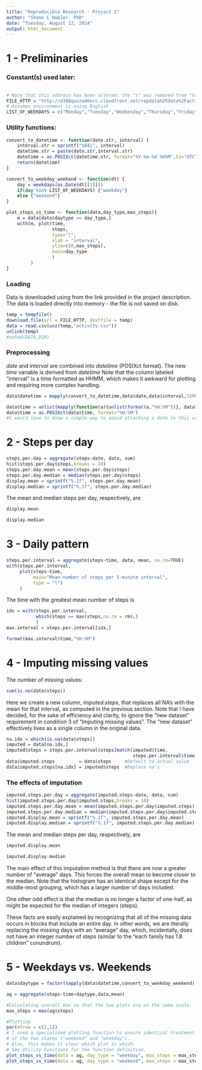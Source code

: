 ```yaml
---
title: "Reproducible Research - Project 1"
author: "Shane L Hubler, PhD"
date: "Tuesday, August 12, 2014"
output: html_document
---
```


# 1 - Preliminaries
### Constant(s) used later:

```r
```

```r
# Note that this address has been altered: the "s" was removed from "https"
FILE_HTTP = "http://d396qusza40orc.cloudfront.net/repdata%2Fdata%2Factivity.zip"
# Assumes environment is using English
LIST_OF_WEEKDAYS = c("Monday","Tuesday","Wednesday","Thursday","Friday")
```

### Utility functions:
```r
convert_to_datetime <- function(date.str, interval) {
    interval.str = sprintf("%04i", interval)
    datetime.str = paste(date.str,interval.str)
    datetime = as.POSIXct(datetime.str, format="%Y-%m-%d %H%M",tz="UTC")
    return(datetime)
}

convert_to_weekday_weekend <- function(dt) {
    day = weekdays(as.Date(dt[[1]]))
    if(day %in% LIST_OF_WEEKDAYS) {"weekday"}
    else {"weekend"}
}

plot_steps_vs_time <- function(data,day_type,max_steps){
    m = data[data$daytype == day_type,]
    with(m, plot(time,
                 steps,
                 type="l",
                 xlab = "interval",
                 ylim=c(0,max_steps),
                 main=day_type
                 )
         )
}

```

### Loading
Data is downloaded using from the link provided in the project description.
The data is loaded directly into memory - the file is not saved on disk.

```r
temp = tempfile()
download.file(url = FILE_HTTP, destfile = temp)
data = read.csv(unz(temp,"activity.csv"))
unlink(temp)
#setwd(DATA_DIR)

```

### Preprocessing
*date* and *interval* are combined into *datetime* (POSIXct format).
The new *time* variable is derived from *datetime*
Note that the column labeled "interval" is a time formatted as HHMM, which
makes it awkward for plotting and requiring more complex handling.

```r
data$datetime = mapply(convert_to_datetime,data$date,data$interval,SIMPLIFY=FALSE)

data$time = unlist(mapply(function(a){unlist(format(a,"%H:%M"))}, data$datetime, SIMPLIFY=FALSE))
data$time = as.POSIXct(data$time, format="%H:%M")
#I would love to know a simple way to avoid attaching a date to this value...
```

# 2 - Steps per day

```r
steps.per.day = aggregate(steps~date, data, sum)
hist(steps.per.day$steps,breaks = 10)
steps.per.day.mean = mean(steps.per.day$steps)
steps.per.day.median = median(steps.per.day$steps)
display.mean = sprintf("%.1f", steps.per.day.mean)
display.median = sprintf("%.1f", steps.per.day.median)
```

The mean and median steps per day, respectively, are

```r
display.mean
```

```r
display.median
```

# 3 - Daily pattern

```r
steps.per.interval = aggregate(steps~time, data, mean, na.rm=TRUE)
with(steps.per.interval,
     plot(steps~time, 
          main="Mean number of steps per 5-minute interval",
          type = "l")
     )
```

The time with the greatest mean number of steps is

```r
idx = with(steps.per.interval, 
           which(steps == max(steps,na.rm = rm),)
           )
max.interval = steps.per.interval[idx,]

format(max.interval$time,"%H:%M")
```

# 4 - Imputing missing values

The number of missing values:
```r
sum(is.na(data$steps))
```

Here we create a new column, *imputed.steps*, that replaces all NA's with the
mean for that interval, as computed in the previous section. Note that I have
decided, for the sake of efficiency and clarity, to ignore the "new dataset" 
requirement in condition 3 of "Imputing missing values".  The "new dataset"
effectively lives as a single column in the original data.

```r
na.idx = which(is.na(data$steps))
imputed = data[na.idx,]
imputed$steps = steps.per.interval$steps[match(imputed$time, 
                                               steps.per.interval$time)]
data$imputed.steps         = data$steps     #Default to actual value
data$imputed.steps[na.idx] = imputed$steps  #Replace na's
```

### The effects of imputation
```r
imputed.steps.per.day = aggregate(imputed.steps~date, data, sum)
hist(imputed.steps.per.day$imputed.steps,breaks = 10)
imputed.steps.per.day.mean = mean(imputed.steps.per.day$imputed.steps)
imputed.steps.per.day.median = median(imputed.steps.per.day$imputed.steps)
imputed.display.mean = sprintf("%.1f", imputed.steps.per.day.mean)
imputed.display.median = sprintf("%.1f", imputed.steps.per.day.median)
```

The mean and median steps per day, respectively, are

```r
imputed.display.mean
```

```r
imputed.display.median
```

The main effect of this imputation method is that there are now a greater number
of "average" days.  This forces the overall mean to become closer to the median.
Note that the histogram has an identical shape except for the middle-most 
grouping, which has a larger number of days included.

One other odd effect is that the median is no longer a factor of one-half, as
might be expected for the median of integers (steps).  

These facts are easily explained by recognizing that all of the missing data 
occurs in blocks that include an entire day.  In other words, we are literally 
replacing the missing days with an "average" day, which, incidentally, does not
have an integer number of steps (similar to the "each family has 1.8 children" 
conundrum).

# 5 - Weekdays vs. Weekends

```r
data$daytype = factor(sapply(data$datetime,convert_to_weekday_weekend))

ag = aggregate(steps~time+daytype,data,mean)

#Calculating overall max so that the two plots are on the same scale.
max_steps = max(ag$steps)

#Plotting
par(mfrow = c(2,1))
# I used a specialized plotting function to ensure identical treatment
# of the two states ("weekend" and "weekday").
# Also, this makes it clear which plot is which.
# See Utility Functions for the function definition.
plot_steps_vs_time(data = ag, day_type = "weekday", max_steps = max_steps)
plot_steps_vs_time(data = ag, day_type = "weekend", max_steps = max_steps)
```

